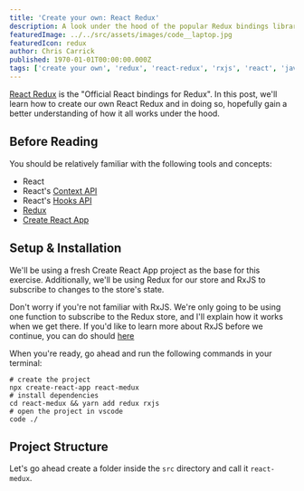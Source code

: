 ---
title: 'Create your own: React Redux'
description: A look under the hood of the popular Redux bindings library for React, React Redux.
featuredImage: ../../src/assets/images/code__laptop.jpg
featuredIcon: redux
author: Chris Carrick
published: 1970-01-01T00:00:00.000Z
tags: ['create your own', 'redux', 'react-redux', 'rxjs', 'react', 'javascript', 'typescript']
---

[React Redux](https://react-redux.js.org) is the "Official React bindings for Redux". In this post, we'll learn how to create our own React Redux and in doing so, hopefully gain a better understanding of how it all works under the hood.

## Before Reading

You should be relatively familiar with the following tools and concepts:

- React
- React's [Context API]()
- React's [Hooks API]()
- [Redux]()
- [Create React App]()

## Setup & Installation

We'll be using a fresh Create React App project as the base for this exercise. Additionally, we'll be using Redux for our store and RxJS to subscribe to changes to the store's state.

<Callout>

  Don't worry if you're not familiar with RxJS. We're only going to be using one function to subscribe to the Redux store, and I'll explain how it works when we get there. If you'd like to learn more about RxJS before we continue, you can do should [here]()

</Callout>

When you're ready, go ahead and run the following commands in your terminal:

```shell { "copy": "npx create-react-app react-medux && cd react-medux && yarn add redux rxjs && code ./" }
# create the project
npx create-react-app react-medux
# install dependencies
cd react-medux && yarn add redux rxjs
# open the project in vscode
code ./
```

## Project Structure

Let's go ahead create a folder inside the `src` directory and call it `react-medux`.

